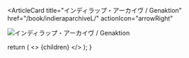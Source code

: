 <ArticleCard
  title="インディラップ・アーカイヴ / Genaktion"
  href="/book/indieraparchiveL/"
  actionIcon="arrowRight"
>

![インディラップ・アーカイヴ / Genaktion](../../images/books/indieraparchive.jpg) 
</ArticleCard>

  return (
    <>
      {children}
    </>
  );
}